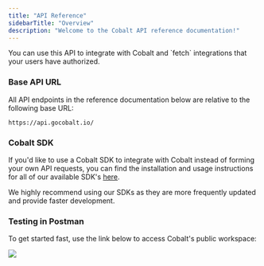 ```yaml
---
title: "API Reference"
sidebarTitle: "Overview"
description: "Welcome to the Cobalt API reference documentation!"
---
```


<Note>
  You can use this API to integrate with Cobalt and `fetch` integrations that
  your users have authorized.
</Note>

### Base API URL

All API endpoints in the reference documentation below are relative to the
following base URL:

```
https://api.gocobalt.io/
```

### Cobalt SDK

If you'd like to use a Cobalt SDK to integrate with Cobalt instead of forming
your own API requests, you can find the installation and usage instructions for
all of our available SDK's [here](/cobalt/sdks/backend-sdks).

We highly recommend using our SDKs as they are more frequently updated and
provide faster development.

### Testing in Postman

To get started fast, use the link below to access Cobalt's public workspace:

[<img src="https://run.pstmn.io/button.svg" />](https://www.postman.com/orange-meteor-40853/workspace/cobalt)
